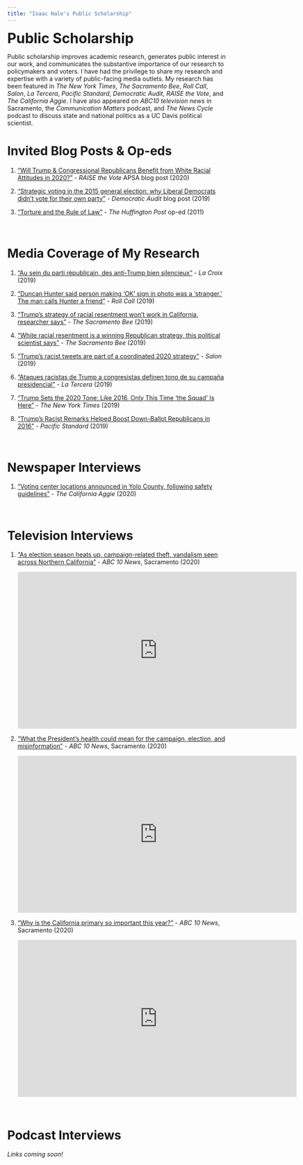 ```yaml
---
title: "Isaac Hale's Public Scholarship"
---
```


<head>
<title>Isaac Hale's Public Scholarship</title>

<!-- Global site tag (gtag.js) - Google Analytics -->
<script async src="https://www.googletagmanager.com/gtag/js?id=UA-140699540-1"></script>
<script>
  window.dataLayer = window.dataLayer || [];
  function gtag(){dataLayer.push(arguments);}
  gtag('js', new Date());

  gtag('config', 'UA-140699540-1');
</script>
</head>

<font size="+3"><b>Public Scholarship</b></font>


Public scholarship improves academic research, generates public interest in our work, and communicates the substantive importance of our research to policymakers and voters. I have had the privilege to share my research and expertise with a variety of public-facing media outlets. My research has been featured in <i>The New York Times</i>, <i>The Sacramento Bee</i>, <i>Roll Call</i>, <i>Salon</i>, <i>La Tercera</i>, <i>Pacific Standard</i>, <i>Democratic Audit</i>, <i>RAISE the Vote</i>, and <i>The California Aggie</i>. I have also appeared on <i>ABC10 television news</i> in Sacramento, the <i>Communication Matters</i> podcast, and <i>The News Cycle</i> podcast to discuss state and national politics as a UC Davis political scientist. 

# Invited Blog Posts & Op-eds

<ol>

 <li> <a href="https://connect.apsanet.org/raisethevote/2020/07/22/will-trump-congressional-republicans-benefit-from-white-racial-attitudes-in-2020/">"Will Trump & Congressional Republicans Benefit from White Racial Attitudes in 2020?"</a> - <i>RAISE the Vote</i> APSA blog post (2020)

<li> <a href="https://tinyurl.com/yxluq74p">"Strategic voting in the 2015 general election: why Liberal Democrats didn’t vote for their own party"</a> - <i>Democratic Audit</i> blog post (2019)

<li> <a href="https://www.huffingtonpost.com/isaac-hale/torture-and-the-rule-of-l_b_814272.html">"Torture and the Rule of Law"</a> - <i>The Huffington Post</i> op-ed (2011)
</ol>
<br>

# Media Coverage of My Research

<ol>

 <li> <a href="https://tinyurl.com/yyc32ssr">"Au sein du  parti rèpublicain, des anti-Trump bien silencieux"</a> - <i>La Croix</i> (2019)
 
 <li> <a href="https://tinyurl.com/y3ksxsjn">"Duncan Hunter said person making ‘OK’ sign in photo was a ‘stranger.’ The man calls Hunter a friend"</a> - <i>Roll Call</i> (2019)
 
 <li> <a href="https://tinyurl.com/y3ssqw3y">"Trump’s strategy of racial resentment won’t work in California, researcher says"</a> - <i>The Sacramento Bee</i> (2019)
 
 <li> <a href="https://tinyurl.com/y5vrkrxb">"White racial resentment is a winning Republican strategy, this political scientist says"</a> - <i>The Sacramento Bee</i> (2019)
 
 <li> <a href="https://tinyurl.com/y5yz9wem">"Trump's racist tweets are part of a coordinated 2020 strategy"</a> - <i>Salon</i> (2019)
 
 <li> <a href="https://tinyurl.com/y5y2de8e">"Ataques racistas de Trump a congresistas definen tono  de su campaña presidencial"</a> - <i>La Tercera</i> (2019)
 
 <li> <a href="https://nyti.ms/2XUY7Xg">"Trump Sets the 2020 Tone: Like 2016, Only This Time ‘the Squad’ Is Here"</a> - <i>The New York Times</i> (2019)
 
 <li> <a href="https://tinyurl.com/yynrxtlc">"Trump's Racist Remarks Helped Boost Down-Ballot Republicans in 2016"</a> - <i>Pacific Standard</i> (2019)
</ol>
<br>

# Newspaper Interviews

<ol>

 <li> <a href="https://tinyurl.com/y5e93zpu">"Voting center locations announced in Yolo County, following safety guidelines"</a> - <i>The California Aggie</i> (2020)
   <br style="line-height:0px;" />
</ol>
<br>

# Television Interviews

<ol>

 <li> <a href="https://www.abc10.com/article/news/politics/as-election-season-heats-up-an-increase-in-campaign-related-theft-vandalism-seen-across-northern-california/103-d7a9ca98-6a01-437b-a81e-4c4596f0b1c1">"As election season heats up, campaign-related theft, vandalism seen across Northern California"</a> - <i>ABC 10 News</i>, Sacramento (2020)

<iframe width="640" height="360" style="border:1px solid #e6e6e6" src="https://abc10.com/embeds/video/103-957ece52-b870-4588-abad-a0c7cb18b206/iframe" allowfullscreen="true" webkitallowfullscreen="true" mozallowfullscreen="true"></iframe>

 <li> <a href="https://www.abc10.com/article/news/health/coronavirus/what-the-presidents-health-could-mean-for-the-campaign-election-and-misinformation/103-b437506e-184d-422b-9a31-d5f495298f07">"What the President's health could mean for the campaign, election, and misinformation"</a> - <i>ABC 10 News</i>, Sacramento (2020)
 
 <iframe width="640" height="360" style="border:1px solid #e6e6e6" src="https://abc10.com/embeds/video/103-d53c5632-760d-4805-8b38-618eca511e1a/iframe" allowfullscreen="true" webkitallowfullscreen="true" mozallowfullscreen="true"></iframe>

 <li> <a href="https://tinyurl.com/y4xe3hke">"Why is the California primary so important this year?"</a> - <i>ABC 10 News</i>, Sacramento (2020)

<iframe width="640" height="360" style="border:1px solid #e6e6e6" src="https://abc10.com/embeds/video/103-9e817535-681c-4e60-a126-89e6b282fe23/iframe" allowfullscreen="true" webkitallowfullscreen="true" mozallowfullscreen="true"></iframe>

</ol>
<br>

# Podcast Interviews


<i> Links coming soon! </i>